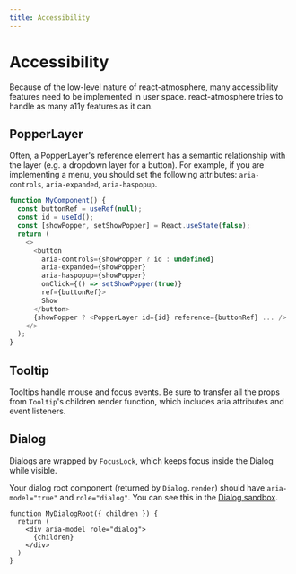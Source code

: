 ```yaml
---
title: Accessibility
---
```


# Accessibility

Because of the low-level nature of react-atmosphere, many accessibility features
need to be implemented in user space. react-atmosphere tries to handle as many a11y
features as it can.

## PopperLayer

Often, a PopperLayer's reference element has a semantic relationship with the
layer (e.g. a dropdown layer for a button). For example, if you are implementing
a menu, you should set the following attributes: `aria-controls`,
`aria-expanded`, `aria-haspopup`.

```typescript
function MyComponent() {
  const buttonRef = useRef(null);
  const id = useId();
  const [showPopper, setShowPopper] = React.useState(false);
  return (
    <>
      <button
        aria-controls={showPopper ? id : undefined}
        aria-expanded={showPopper}
        aria-haspopup={showPopper}
        onClick={() => setShowPopper(true)}
        ref={buttonRef}>
        Show
      </button>
      {showPopper ? <PopperLayer id={id} reference={buttonRef} ... /> : null}
    </>
  );
}
```

## Tooltip

Tooltips handle mouse and focus events. Be sure to transfer all the props from
`Tooltip`'s children render function, which includes aria attributes and event
listeners.

## Dialog

Dialogs are wrapped by `FocusLock`, which keeps focus inside the Dialog while
visible.

Your dialog root component (returned by `Dialog.render`) should have
`aria-model="true"` and `role="dialog"`. You can see this in the [Dialog sandbox](/examples/dialog-setup).

```typescript{3}
function MyDialogRoot({ children }) {
  return (
    <div aria-model role="dialog">
      {children}
    </div>
  )
}
```

